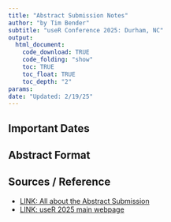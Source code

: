 ```yaml
---
title: "Abstract Submission Notes"
author: "by Tim Bender"
subtitle: "useR Conference 2025: Durham, NC"
output: 
  html_document:
    code_download: TRUE
    code_folding: "show"
    toc: TRUE
    toc_float: TRUE
    toc_depth: "2"
params: 
date: "Updated: 2/19/25"
---
```


## Important Dates

## Abstract Format

## Sources / Reference

- [LINK: All about the Abstract Submission](https://rconf.gitlab.io/userknowledgebase/main/tutorials-how-to.html)
- [LINK: useR 2025 main webpage](https://user2025.r-project.org/)
